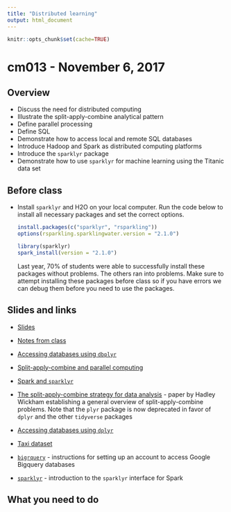```yaml
---
title: "Distributed learning"
output: html_document
---
```


```r
knitr::opts_chunk$set(cache=TRUE)
```

# cm013 - November 6, 2017

## Overview

* Discuss the need for distributed computing
* Illustrate the split-apply-combine analytical pattern
* Define parallel processing
* Define SQL
* Demonstrate how to access local and remote SQL databases
* Introduce Hadoop and Spark as distributed computing platforms
* Introduce the `sparklyr` package
* Demonstrate how to use `sparklyr` for machine learning using the Titanic data set

## Before class

* Install `sparklyr` and H2O on your local computer. Run the code below to install all necessary packages and set the correct options.

    ```r
    install.packages(c("sparklyr", "rsparkling"))
    options(rsparkling.sparklingwater.version = "2.1.0")

    library(sparklyr)
    spark_install(version = "2.1.0")
    ```
    
    Last year, 70% of students were able to successfully install these packages without problems. The others ran into problems. Make sure to attempt installing these packages before class so if you have errors we can debug them before you need to use the packages.

## Slides and links

* [Slides](extras/cm013_slides.html)
* [Notes from class](distrib001_learn.html)
* [Accessing databases using `dbplyr`](distrib001_database.html)
* [Split-apply-combine and parallel computing](distrib002_sac.html)
* [Spark and `sparklyr`](distrib003_spark.html)

* [The split-apply-combine strategy for data analysis](http://www.jstatsoft.org/v40/i01/paper) - paper by Hadley Wickham establishing a general overview of split-apply-combine problems. Note that the `plyr` package is now deprecated in favor of `dplyr` and the other `tidyverse` packages
* [Accessing databases using `dplyr`](https://cran.r-project.org/web/packages/dplyr/vignettes/databases.html)
* [Taxi dataset](https://cloud.google.com/bigquery/public-data/nyc-tlc-trips)
* [`bigrquery`](https://github.com/rstats-db/bigrquery) - instructions for setting up an account to access Google Bigquery databases
* [`sparklyr`](http://spark.rstudio.com/) - introduction to the `sparklyr` interface for Spark

## What you need to do

